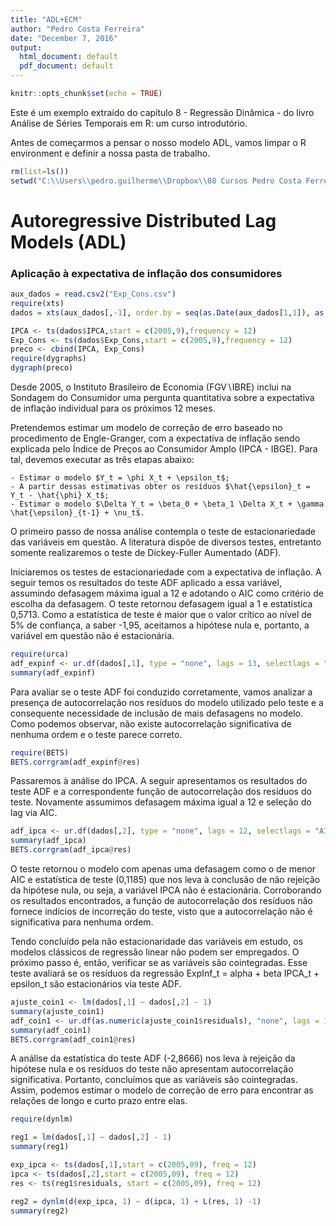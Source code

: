 ```yaml
---
title: "ADL+ECM"
author: "Pedro Costa Ferreira"
date: "December 7, 2016"
output:
  html_document: default
  pdf_document: default
---
```


```r
knitr::opts_chunk$set(echo = TRUE)
```

Este é um exemplo extraído do capítulo 8 - Regressão Dinâmica - do livro Análise de Séries Temporais em R: um curso introdutório.

Antes de começarmos a pensar o nosso modelo ADL, vamos limpar o R environment e definir a nossa pasta de trabalho.

```r
rm(list=ls())
setwd("C:\\Users\\pedro.guilherme\\Dropbox\\08 Cursos Pedro Costa Ferreira\\05 Big Data e Data Science\\01 Aula 8 - Séries Temporais\\Regressão Dinâmica + ECM")
```

# Autoregressive Distributed Lag Models (ADL)

### Aplicação à expectativa de inflação dos consumidores

```r
aux_dados = read.csv2("Exp_Cons.csv")
require(xts)
dados = xts(aux_dados[,-1], order.by = seq(as.Date(aux_dados[1,1]), as.Date(aux_dados[nrow(aux_dados),1]), by = "month"), frequency = 12)

IPCA <- ts(dados$IPCA,start = c(2005,9),frequency = 12)
Exp_Cons <- ts(dados$Exp_Cons,start = c(2005,9),frequency = 12)
preco <- cbind(IPCA, Exp_Cons)
require(dygraphs)
dygraph(preco)

```




Desde 2005, o Instituto Brasileiro de Economia (FGV$\backslash$IBRE) inclui na Sondagem do Consumidor uma pergunta quantitativa sobre a expectativa de inflação individual para os próximos 12 meses. 

Pretendemos estimar um modelo de correção de erro baseado no procedimento de Engle-Granger, com a expectativa de inflação sendo explicada pelo Índice de Preços ao Consumidor Amplo (IPCA - IBGE). Para tal, devemos executar as três etapas abaixo:

    - Estimar o modelo $Y_t = \phi X_t + \epsilon_t$;
    - A partir dessas estimativas obter os resíduos $\hat{\epsilon}_t = Y_t - \hat{\phi} X_t$;
    - Estimar o modelo $\Delta Y_t = \beta_0 + \beta_1 \Delta X_t + \gamma \hat{\epsilon}_{t-1} + \nu_t$.


O primeiro passo de nossa análise contempla o teste de estacionariedade das variáveis em questão. A literatura dispõe de diversos testes, entretanto somente realizaremos o teste de Dickey-Fuller Aumentado (ADF). 

Iniciaremos os testes de estacionariedade com a expectativa de inflação. A seguir temos os resultados do teste ADF aplicado a essa variável, assumindo defasagem máxima igual a 12 e adotando o AIC como critério de escolha da defasagem. O teste retornou defasagem igual a 1 e estatística 0,5713. Como a estatística de teste é maior que o valor crítico ao nível de 5\% de confiança, a saber -1,95, aceitamos a hipótese nula e, portanto, a variável em questão não é estacionária. 

```r
require(urca)
adf_expinf <- ur.df(dados[,1], type = "none", lags = 13, selectlags = "AIC")
summary(adf_expinf) 
```

Para avaliar se o teste ADF foi conduzido corretamente, vamos analizar a presença de autocorrelação nos resíduos do modelo utilizado pelo teste e a consequente necessidade de inclusão de mais defasagens no modelo. Como podemos observar, não existe autocorrelação significativa de nenhuma ordem e o teste parece correto.

```r
require(BETS)
BETS.corrgram(adf_expinf@res)
```

Passaremos à análise do IPCA. A seguir apresentamos os resultados do teste ADF e a correspondente função de autocorrelação dos resíduos do teste. Novamente assumimos defasagem máxima igual a 12 e seleção do lag via AIC. 


```r
adf_ipca <- ur.df(dados[,2], type = "none", lags = 12, selectlags = "AIC")
summary(adf_ipca) 
BETS.corrgram(adf_ipca@res)
```

O teste retornou o modelo com apenas uma defasagem como o de menor AIC e estatística de teste (0,1185) que nos leva à conclusão de não rejeição da hipótese nula, ou seja, a variável IPCA não é estacionária. Corroborando os resultados encontrados, a função de autocorrelação dos resíduos não fornece indícios de incorreção do teste, visto que a autocorrelação não é significativa para nenhuma ordem.  

Tendo concluído pela não estacionaridade das variáveis em estudo, os modelos clássicos de regressão linear não podem ser empregados. O próximo passo é, então, verificar se as variáveis são cointegradas. Esse teste avaliará se os resíduos da regressão ExpInf_t  = alpha + beta IPCA_t + epsilon_t são estacionários via teste ADF. 

```r
ajuste_coin1 <- lm(dados[,1] ~ dados[,2] - 1)
summary(ajuste_coin1)
adf_coin1 <- ur.df(as.numeric(ajuste_coin1$residuals), "none", lags = 12, selectlags = "AIC")
summary(adf_coin1)
BETS.corrgram(adf_coin1@res)
```

A análise da estatística do teste ADF (-2,8666) nos leva à rejeição da hipótese nula e os resíduos do teste não apresentam autocorrelação significativa. Portanto, concluímos que as variáveis são cointegradas. Assim, podemos estimar o modelo de correção de erro para encontrar as relações de longo e curto prazo entre elas.



```r
require(dynlm)

reg1 = lm(dados[,1] ~ dados[,2] - 1)
summary(reg1)
```

```r
exp_ipca <- ts(dados[,1],start = c(2005,09), freq = 12)
ipca <- ts(dados[,2],start = c(2005,09), freq = 12)
res <- ts(reg1$residuals, start = c(2005,09), freq = 12)

reg2 = dynlm(d(exp_ipca, 1) ~ d(ipca, 1) + L(res, 1) -1)
summary(reg2)
```


